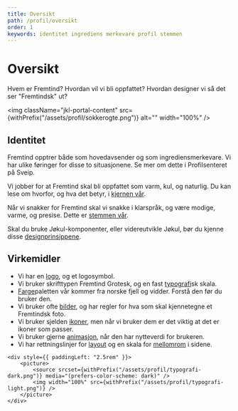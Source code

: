 ```yaml
---
title: Oversikt
path: /profil/oversikt
order: 1
keywords: identitet ingrediens merkevare profil stemmen
---
```



# Oversikt

Hvem er Fremtind? Hvordan vil vi bli oppfattet? Hvordan designer vi så det ser "Fremtindsk" ut?

<img className="jkl-portal-content" src={withPrefix("/assets/profil/sokkerogte.png")} alt="" width="100%" />

## Identitet

Fremtind opptrer både som hovedavsender og som ingrediensmerkevare. Vi har ulike føringer for disse to situasjonene. Se mer om dette i Profilsenteret på Sveip.

Vi jobber for at Fremtind skal bli oppfattet som varm, kul, og naturlig.
Du kan lese om hvorfor, og hva det betyr, i [kjernen vår](../kjernen-vaar).

Når vi snakker for Fremtind skal vi snakke i klarspråk, og være modige, varme, og presise. Dette er [stemmen vår](../stemmen-vaar).

Skal du bruke Jøkul-komponenter, eller videreutvikle Jøkul, bør du kjenne disse [designprinsippene](../designprinsipper).

## Virkemidler

-   Vi har en [logo](../logo), og et logosymbol.
-   Vi bruker skrifttypen Fremtind Grotesk, og en fast [typografi](../typografi)sk skala.
-   [Farge](../farger)paletten vår kommer fra norske fjell og vidder. Forstå den før du bruker den.
-   Vi bruker ofte [bilder](../bilder), og har regler for hva som skal kjennetegne et Fremtindsk foto.
-   Vi bruker sjelden [ikoner](../ikoner), men når vi bruker dem er det viktig at det er ikoner som passer.
-   Vi bruker gjerne [animasjon](../animasjon), når den har nytteverdi for brukeren.
-   Vi har rettningslinjer for [layout](../layout) og en skala for [mellomrom](../spacing) i sidene.

<div
    className="jkl-portal-content jkl-portal-content--break-left"
>

    <div style={{ paddingLeft: "2.5rem" }}>
        <picture>
            <source srcset={withPrefix("/assets/profil/typografi-dark.png")} media="(prefers-color-scheme: dark)" />
            <img width="100%" src={withPrefix("/assets/profil/typografi-light.png")} />
        </picture>
    </div>

</div>
